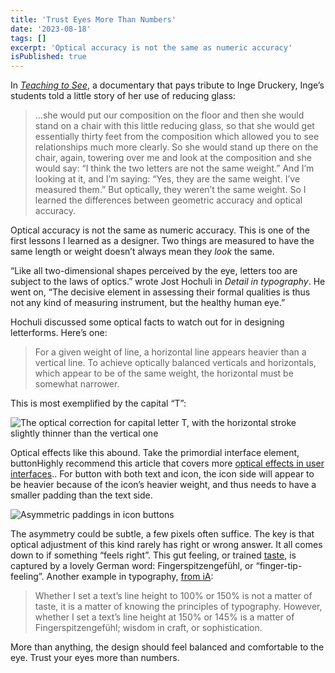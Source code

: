 ```yaml
---
title: 'Trust Eyes More Than Numbers'
date: '2023-08-18'
tags: []
excerpt: 'Optical accuracy is not the same as numeric accuracy'
isPublished: true
---
```


In *[Teaching to See](https://teachingtosee.org/film/TeachingToSee.html)*, a documentary that pays tribute to Inge Druckery, Inge’s students told a little story of her use of reducing glass:

> ...she would put our composition on the floor and then she would stand on a chair with this little reducing glass, so that she would get essentially thirty feet from the composition which allowed you to see relationships much more clearly. So she would stand up there on the chair, again, towering over me and look at the composition and she would say: “I think the two letters are not the same weight.” And I’m looking at it, and I’m saying: “Yes, they are the same weight. I’ve measured them.” But optically, they weren’t the same weight. So I learned the differences between geometric accuracy and optical accuracy.

Optical accuracy is not the same as numeric accuracy. This is one of the first lessons I learned as a designer. Two things  are measured to have the same length or weight doesn’t always mean they *look* the same. 

“Like all two-dimensional shapes perceived by the eye, letters too are subject to the laws of optics.” wrote Jost Hochuli in *Detail in typography*. He went on, “The decisive element in assessing their formal qualities is thus not any kind of measuring instrument, but the healthy human eye.”

Hochuli discussed some optical facts to watch out for in designing letterforms. Here’s one:

> For a given weight of line, a horizontal line appears heavier than a vertical line. To achieve optically balanced verticals and horizontals, which appear to be of the same weight, the horizontal must be somewhat narrower.

This is most exemplified by the capital “T”:

![The optical correction for capital letter T, with the horizontal stroke slightly thinner than the vertical one](/images/letter-t-optical-correction.png)

Optical effects like this abound. Take the primordial interface element, button<SideNote>Highly recommend this article that covers more [optical effects in user interfaces](https://medium.com/design-bridges/optical-effects-9fca82b4cd9a).</SideNote>. For button with both text and icon, the icon side will appear to be heavier because of the icon’s heavier weight, and thus needs to have a smaller padding than the text side.

![Asymmetric paddings in icon buttons](/images/button-asym-padding.png)

The asymmetry could be subtle, a few pixels often suffice. The key is that optical adjustment of this kind rarely has right or wrong answer. It all comes down to if something “feels right”. This gut feeling, or trained [taste](/blog/taste), is captured by a lovely German word: Fingerspitzengefühl, or “finger-tip-feeling”. Another example in typography, [from iA](https://ia.net/topics/learning-to-see):

> Whether I set a text’s line height to 100% or 150% is not a matter of taste, it is a matter of knowing the principles of typography. However, whether I set a text’s line height at 150% or 145% is a matter of Fingerspitzengefühl; wisdom in craft, or sophistication.

More than anything, the design should feel balanced and comfortable to the eye. Trust your eyes more than numbers.